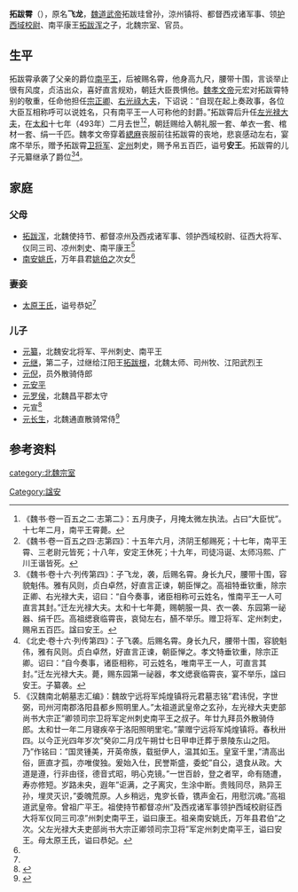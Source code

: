{{not|元宵}}
'''拓跋霄'''（{{bd||？||493年||catIdx=y}}），原名'''飞龙'''，[[魏道武帝|魏道武帝]]拓跋珪曾孙，涼州镇将、都督西戎诸军事、领[[护西域校尉|护西域校尉]]、南平康王[[拓跋浑|拓跋浑]]之子，北魏宗室、官员。

==生平==
拓跋霄承袭了父亲的爵位[[南平王|南平王]]，后被赐名霄，他身高九尺，腰带十围，言谈举止很有风度，贞洁出众，喜好直言规劝，朝廷大臣畏惧他。[[魏孝文帝|魏孝文帝]]元宏对拓跋霄特别的敬重，任命他担任[[宗正卿|宗正卿]]、[[右光祿大夫|右光祿大夫]]，下诏说：“自现在起上奏政事，各位大臣互相称呼可以说姓名，只有南平王一人可称他的封爵。”拓跋霄后升任[[左光禄大夫|左光禄大夫]]，在[[太和_(北魏)|太和]]十七年（493年）二月去世<ref>《魏书·卷一百五之二·志第二》：五月庚子，月掩太微左执法。占曰“大臣忧”。十七年二月，南平王霄薨。</ref><ref>《魏书·卷一百五之四·志第四》：十五年六月，济阴王郁赐死；十七年，南平王霄、三老尉元皆死；十八年，安定王休死；十九年，司徒冯诞、太师冯熙、广川王谐皆死。</ref>，朝廷赐给入朝礼服一套、单衣一套、棺材一套、绢一千匹。魏孝文帝穿着[[緦麻|緦麻]]丧服前往拓跋霄的丧地，悲哀感动左右，宴席不举乐，赠予拓跋霄[[卫将军|卫将军]]、[[定州_(北魏)|定州]]刺史，赐予帛五百匹，谥号'''安王'''。拓跋霄的儿子元纂继承了爵位<ref>《魏书·卷十六·列传第四》：子飞龙，袭，后赐名霄。身长九尺，腰带十围，容貌魁伟。雅有风则，贞白卓然，好直言正谏，朝臣惮之。高祖特垂钦重，除宗正卿、右光禄大夫，诏曰：“自今奏事，诸臣相称可云姓名，惟南平王一人可直言其封。”迁左光禄大夫。太和十七年薨，赐朝服一具、衣一袭、东园第一祕器、绢千匹。高祖缌衰临霄丧，哀恸左右，醼不举乐。赠卫将军、定州刺史，赐帛五百匹。諡曰安王。</ref><ref>《北史·卷十六·列传第四》：子飞袭。后赐名霄。身长九尺，腰带十围，容貌魁伟，雅有风则。贞白卓然，好直言正谏，朝臣惮之。孝文特垂钦重，除宗正卿。诏曰：“自今奏事，诸臣相称，可云姓名，唯南平王一人，可直言其封。”迁左光禄大夫。薨，赐东园第一祕器，孝文缌衰临霄丧，宴不举乐，諡曰安王。子纂袭。</ref>。

==家庭==
===父母===
*[[拓跋浑|拓跋浑]]，北魏使持节、都督凉州及西戎诸军事、领护西域校尉、征西大将军、仪同三司、凉州刺史、南平康王<ref name=autogenerated1>《汉魏南北朝墓志汇编》：魏故宁远将军炖煌镇将元君墓志铭”君讳倪，字世弼，司州河南郡洛阳县都乡照明里人。”太祖道武皇帝之玄孙，左光禄大夫吏部尚书大宗正”卿领司宗卫将军定州刺史南平王之叔子。年廿九拜员外散骑侍郎。太和廿一年二月寝疾卒于洛阳照明里宅。”蒙赠宁远将军炖煌镇将。春秋卅四。以今正光四年岁次”癸卯二月戊午朔廿七日甲申迁葬于景陵东山之阳。乃”作铭曰：”国灵锺美，开英帝族，载挺伊人，温其如玉。皇室千里，”清高出俗，匪直才孤，亦唯俊独。爰始入仕，民誉斯盛，委蛇”自公，退食从政。大道是遵，行非由径，德音式昭，明心克镜。”一世百龄，登之者罕，命有随遭，寿亦修短。岁路未央，遐年”讵满，之子离灾，生涂中断。贵贱同尽，熟异王孙，埋灵灭识，”委魄荒原。人乡稍远，鬼穸长昏，镌声金石，用慰沉魂。”高祖道武皇帝。曾祖广平王。祖使持节都督凉州”及西戎诸军事领护西域校尉征西大将军仪同三司凉”州刺史南平王，谥曰康王。祖亲南安姚氏，万年县君伯”之次。父左光禄大夫吏部尚书大宗正卿领司宗卫将”军定州刺史南平王，谥曰安王。母太原王氏，谥曰恭妃。</ref>
*[[南安姚氏|南安姚氏]]，万年县君[[姚伯之|姚伯之]]次女<ref name=autogenerated1 />

===妻妾===
*[[太原王氏|太原王氏]]，谥号恭妃<ref name=autogenerated1 />

===儿子===
*[[元纂_(南平王)|元纂]]，北魏安北将军、平州刺史、南平王
*[[元继|元继]]，第二子，过继给江阳王[[拓跋根|拓跋根]]，北魏太师、司州牧、江阳武烈王
*[[元倪|元倪]]，员外散骑侍郎
*[[元安平|元安平]]
*[[元罗侯|元罗侯]]，北魏昌平郡太守
*元宣<ref>{{Cite book | author = 吴钢主编；陕西省古籍整理办公室编 | title = 《全唐文补遗 第6辑》 | location =西安市 | publisher = 三秦出版社  | date= 1999年5月 | pages = 二四0 |ISBN =7-80628-260-2| accessdate = 2016-10-08 | url = | language= zh-hant| quote = }}</ref>
*[[元长生|元长生]]，北魏通直散骑常侍<ref name=autogenerated3>{{Cite book | author = 罗新，叶炜著 | title = 《新出魏晋南北朝墓志疏证》 | location = 北京市 | publisher = 中华书局 | date =2004| pages =176-178 |ISBN =7-101-04320-8| accessdate = 2015-12-07 | url = | language= zh-cn| quote = }}</ref>

== 参考资料 ==
{{reflist}}

[[category:北魏宗室|category:北魏宗室]]
[[Category:諡安|Category:諡安]]